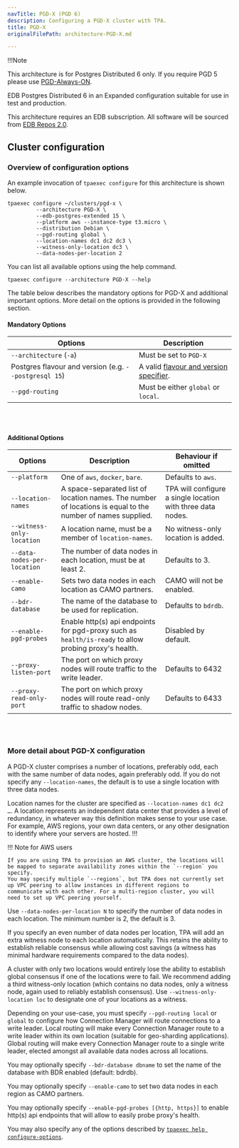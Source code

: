 ```yaml
---
navTitle: PGD-X (PGD 6)
description: Configuring a PGD-X cluster with TPA.
title: PGD-X
originalFilePath: architecture-PGD-X.md

---
```


!!!Note

This architecture is for Postgres Distributed 6 only.
If you require PGD 5 please use [PGD-Always-ON](architecture-PGD-Always-ON/).

EDB Postgres Distributed 6 in an Expanded configuration
suitable for use in test and production.

This architecture requires an EDB subscription.
All software will be sourced from [EDB Repos 2.0](reference/edb_repositories/).

## Cluster configuration

### Overview of configuration options

An example invocation of `tpaexec configure` for this architecture
is shown below.

```shell
tpaexec configure ~/clusters/pgd-x \
         --architecture PGD-X \
         --edb-postgres-extended 15 \
         --platform aws --instance-type t3.micro \
         --distribution Debian \
         --pgd-routing global \
         --location-names dc1 dc2 dc3 \
         --witness-only-location dc3 \
         --data-nodes-per-location 2
```

You can list all available options using the help command.

```shell
tpaexec configure --architecture PGD-X --help
```

The table below describes the mandatory options for PGD-X
and additional important options.
More detail on the options is provided in the following section.

#### Mandatory Options

| Options                                               | Description                                                                               |
| ----------------------------------------------------- | ----------------------------------------------------------------------------------------- |
| `--architecture` (`-a`)                               | Must be set to `PGD-X`                                                                    |
| Postgres flavour and version (e.g. `--postgresql 15`) | A valid [flavour and version specifier](tpaexec-configure/#postgres-flavour-and-version). |
| `--pgd-routing`                                       | Must be either `global` or `local`.                                                       |

<br/><br/>

#### Additional Options

| Options                     | Description                                                                                                 | Behaviour if omitted                                        |
| --------------------------- | ----------------------------------------------------------------------------------------------------------- | ----------------------------------------------------------- |
| `--platform`                | One of `aws`, `docker`, `bare`.                                                                             | Defaults to `aws`.                                          |
| `--location-names`          | A space-separated list of location names. The number of locations is equal to the number of names supplied. | TPA will configure a single location with three data nodes. |
| `--witness-only-location`   | A location name, must be a member of `location-names`.                                                      | No witness-only location is added.                          |
| `--data-nodes-per-location` | The number of data nodes in each location, must be at least 2.                                              | Defaults to 3.                                              |
| `--enable-camo`             | Sets two data nodes in each location as CAMO partners.                                                      | CAMO will not be enabled.                                   |
| `--bdr-database`            | The name of the database to be used for replication.                                                        | Defaults to `bdrdb`.                                        |
| `--enable-pgd-probes`       | Enable http(s) api endpoints for pgd-proxy such as `health/is-ready` to allow probing proxy's health.       | Disabled by default.                                        |
| `--proxy-listen-port`       | The port on which proxy nodes will route traffic to the write leader.                                       | Defaults to 6432                                            |
| `--proxy-read-only-port`    | The port on which proxy nodes will route read-only traffic to shadow nodes.                                 | Defaults to 6433                                            |

<br/><br/>

### More detail about PGD-X configuration

A PGD-X cluster comprises a number of locations, preferably odd,
each with the same number of data nodes, again preferably odd. If you do
not specify any `--location-names`, the default is to use a single
location with three data nodes.

Location names for the cluster are specified as
`--location-names dc1 dc2 …`. A location represents an independent
data center that provides a level of redundancy, in whatever way
this definition makes sense to your use case. For example, AWS
regions, your own data centers, or any other designation to identify
where your servers are hosted.
!!!

!!! Note for AWS users

    If you are using TPA to provision an AWS cluster, the locations will
    be mapped to separate availability zones within the `--region` you
    specify.
    You may specify multiple `--regions`, but TPA does not currently set
    up VPC peering to allow instances in different regions to
    communicate with each other. For a multi-region cluster, you will
    need to set up VPC peering yourself.

Use `--data-nodes-per-location N` to specify the number of data
nodes in each location. The minimum number is 2, the default is 3.

If you specify an even number of data nodes per location, TPA will add
an extra witness node to each location automatically. This retains the
ability to establish reliable consensus while allowing cost savings (a
witness has minimal hardware requirements compared to the data nodes).

A cluster with only two locations would entirely lose the ability to
establish global consensus if one of the locations were to fail. We
recommend adding a third witness-only location (which contains no data
nodes, only a witness node, again used to reliably establish consensus).
Use `--witness-only-location loc` to designate one of your locations as
a witness.

Depending on your use-case, you must specify `--pgd-routing local`
or `global` to configure how Connection Manager will route connections to a write
leader. Local routing will make every Connection Manager route to a write leader
within its own location (suitable for geo-sharding applications). Global
routing will make every Connection Manager route to a single write leader, elected
amongst all available data nodes across all locations.

You may optionally specify `--bdr-database dbname` to set the name of
the database with BDR enabled (default: bdrdb).

You may optionally specify `--enable-camo` to set two data nodes in
each region as CAMO partners.

You may optionally specify `--enable-pgd-probes [{http, https}]` to
enable http(s) api endpoints that will allow to easily probe proxy's health.

You may also specify any of the options described by
[`tpaexec help configure-options`](tpaexec-configure/).
